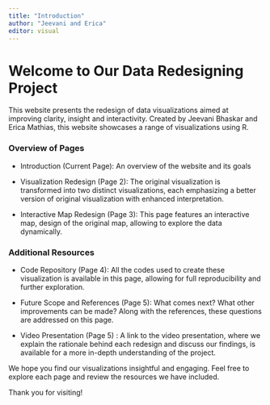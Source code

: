 ```yaml
---
title: "Introduction"
author: "Jeevani and Erica"
editor: visual
---
```


# **Welcome to Our Data Redesigning Project**

This website presents the redesign of data visualizations aimed at improving clarity, insight and interactivity. Created by Jeevani Bhaskar and Erica Mathias, this website showcases a range of visualizations using R.

### **Overview of Pages**

-   Introduction (Current Page): An overview of the website and its goals

-   Visualization Redesign (Page 2): The original visualization is transformed into two distinct visualizations, each emphasizing a better version of original visualization with enhanced interpretation.

-   Interactive Map Redesign (Page 3): This page features an interactive map, design of the original map, allowing to explore the data dynamically.

### Additional Resources

-   Code Repository (Page 4): All the codes used to create these visualization is available in this page, allowing for full reproducibility and further exploration.

-   Future Scope and References (Page 5): What comes next? What other improvements can be made? Along with the references, these questions are addressed on this page.

-   Video Presentation (Page 5) : A link to the video presentation, where we explain the rationale behind each redesign and discuss our findings, is available for a more in-depth understanding of the project.

We hope you find our visualizations insightful and engaging. Feel free to explore each page and review the resources we have included.

Thank you for visiting!
